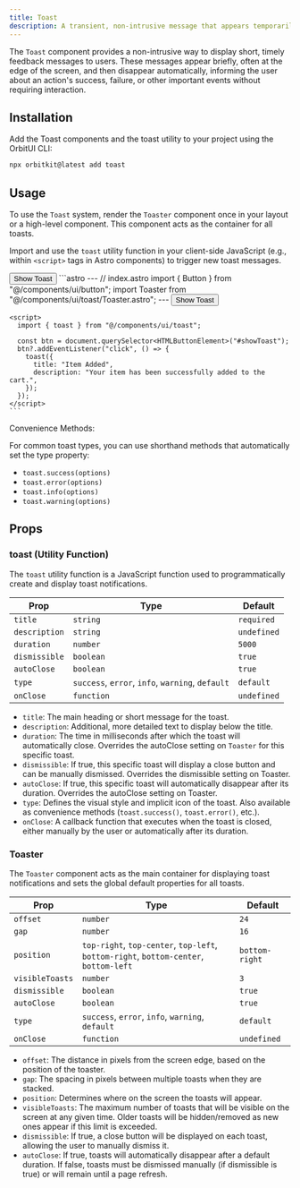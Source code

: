 ```yaml
---
title: Toast
description: A transient, non-intrusive message that appears temporarily to provide feedback to the user, without interrupting their workflow.
---
```



The `Toast` component provides a non-intrusive way to display short, timely feedback messages to users. These messages appear briefly, often at the edge of the screen, and then disappear automatically, informing the user about an action's success, failure, or other important events without requiring interaction.

## Installation

Add the Toast components and the toast utility to your project using the OrbitUI CLI:

```bash
npx orbitkit@latest add toast
```

## Usage

To use the `Toast` system, render the `Toaster` component once in your layout or a high-level component. This component acts as the container for all toasts.

Import and use the `toast` utility function in your client-side JavaScript (e.g., within `<script>` tags in Astro components) to trigger new toast messages.

<Tabs>
  <TabItem label="Preview">
    <PreviewCard>
      <Toaster/>
      <Button id="showToast"> Show Toast </Button>
    </PreviewCard>
  </TabItem>
  <TabItem label="Code">
    ```astro
    ---
    // index.astro
    import { Button } from "@/components/ui/button";
    import Toaster from "@/components/ui/toast/Toaster.astro";
    ---
    <Toaster />
    <Button id="showToast"> Show Toast </Button>


    <script>
      import { toast } from "@/components/ui/toast";

      const btn = document.querySelector<HTMLButtonElement>("#showToast");
      btn?.addEventListener("click", () => {
        toast({
          title: "Item Added",
          description: "Your item has been successfully added to the cart.",
        });
      });
    </script>
    ```

  </TabItem>
</Tabs>

Convenience Methods:

For common toast types, you can use shorthand methods that automatically set the type property:

- `toast.success(options)`
- `toast.error(options)`
- `toast.info(options)`
- `toast.warning(options)`

## Props

### toast (Utility Function)

The `toast` utility function is a JavaScript function used to programmatically create and display toast notifications.

| Prop          | Type                                             | Default     |
| ------------- | ------------------------------------------------ | ----------- |
| `title`       | `string`                                         | `required`  |
| `description` | `string`                                         | `undefined` |
| `duration`    | `number`                                         | `5000`      |
| `dismissible` | `boolean`                                        | `true`      |
| `autoClose`   | `boolean`                                        | `true`      |
| `type`        | `success`, `error`, `info`, `warning`, `default` | `default`   |
| `onClose`     | `function`                                       | `undefined` |

- `title`: The main heading or short message for the toast.
- `description`: Additional, more detailed text to display below the title.
- `duration`: The time in milliseconds after which the toast will automatically close. Overrides the autoClose setting on `Toaster` for this specific toast.
- `dismissible`: If true, this specific toast will display a close button and can be manually dismissed. Overrides the dismissible setting on Toaster.
- `autoClose`: If true, this specific toast will automatically disappear after its duration. Overrides the autoClose setting on Toaster.
- `type`: Defines the visual style and implicit icon of the toast. Also available as convenience methods (`toast.success()`, `toast.error()`, etc.).
- `onClose`: A callback function that executes when the toast is closed, either manually by the user or automatically after its duration.

### Toaster

The `Toaster` component acts as the main container for displaying toast notifications and sets the global default properties for all toasts.

| Prop            | Type                                                                                  | Default        |
| --------------- | ------------------------------------------------------------------------------------- | -------------- |
| `offset`        | `number`                                                                              | `24`           |
| `gap`           | `number`                                                                              | `16`           |
| `position`      | `top-right`, `top-center`, `top-left`, `bottom-right`, `bottom-center`, `bottom-left` | `bottom-right` |
| `visibleToasts` | `number`                                                                              | `3`            |
| `dismissible`   | `boolean`                                                                             | `true`         |
| `autoClose`     | `boolean`                                                                             | `true`         |
| `type`          | `success`, `error`, `info`, `warning`, `default`                                      | `default`      |
| `onClose`       | `function`                                                                            | `undefined`    |

- `offset`: The distance in pixels from the screen edge, based on the position of the toaster.
- `gap`: The spacing in pixels between multiple toasts when they are stacked.
- `position`: Determines where on the screen the toasts will appear.
- `visibleToasts`: The maximum number of toasts that will be visible on the screen at any given time. Older toasts will be hidden/removed as new ones appear if this limit is exceeded.
- `dismissible`: If true, a close button will be displayed on each toast, allowing the user to manually dismiss it.
- `autoClose`: If true, toasts will automatically disappear after a default duration. If false, toasts must be dismissed manually (if dismissible is true) or will remain until a page refresh.
